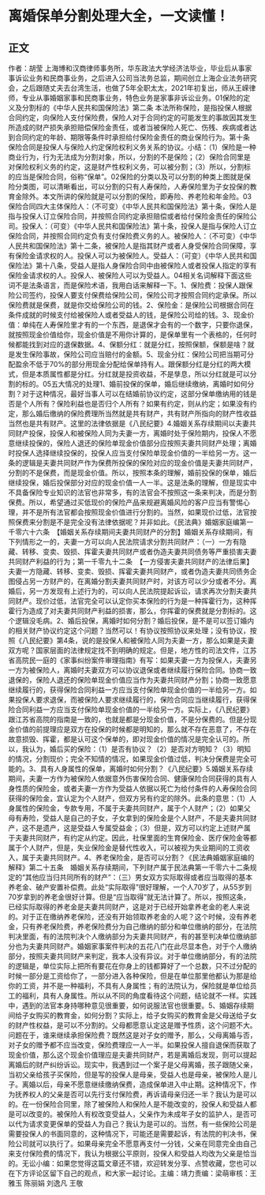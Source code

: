 # 离婚保单分割处理大全，一文读懂！
## 正文
作者：胡莹 上海博和汉商律师事务所，华东政法大学经济法毕业，毕业后从事家事诉讼业务和民商事业务，之后进入公司当法务总监，期间创立上海企业法务研究会，之后跟随丈夫去台湾生活，也做了5年全职太太，2021年初复出，师从王嵘律师，专业从事婚姻家事和民商事业务，特色业务是家事非诉讼业务。01保险的定义及分割标的《中华人民共和国保险法》第二条 本法所称保险，是指投保人根据合同约定，向保险人支付保险费，保险人对于合同约定的可能发生的事故因其发生所造成的财产损失承担赔偿保险金责任，或者当被保险人死亡、伤残、疾病或者达到合同约定的年龄、期限等条件时承担给付保险金责任的商业保险行为。第十条 保险合同是投保人与保险人约定保险权利义务关系的协议。小结：（1）保险是一种商业行为，行为无法成为分割对象，所以，分割的不是保险；（2）保险合同里是对保险权利义务的约定，这是财产性权利义务，可以被分割；（3）所以，分割标的应当是保险合同，俗称“保单”。02保险的分类以及可以分割的种类上图就是保险分类图，可以清晰看出，可以分割的只有人寿保险，人寿保险里为子女投保的教育金除外。本文所讲的保险就是可以分割的保险，即寿险、养老险和年金险。03保险合同四大主体保险人：（不可变）《中华人民共和国保险法》第十条，保险人是指与投保人订立保险合同，并按照合同约定承担赔偿或者给付保险金责任的保险公司。投保人：（可变）《中华人民共和国保险法》第十条，投保人是指与保险人订立保险合同，并按照合同约定负有支付保险费义务的人。被保险人：（不可变）《中华人民共和国保险法》第十二条，被保险人是指其财产或者人身受保险合同保障，享有保险金请求权的人。投保人可以为被保险人。受益人：（可变）《中华人民共和国保险法》第十八条，受益人是指人身保险合同中由被保险人或者投保人指定的享有保险金请求权的人。投保人、被保险人可以为受益人。04相关名词解释下面这些词不是法条语言，而是保险术语，我用白话来解释一下。1、保险费：投保人跟保险公司签约，投保人要支付保费给保险公司，保险公司才按照合同约定承保。所以保险费就是保费，就是你交给保险公司的钱。2、保险金：是保险公司根据合同在条件成就的时候支付给被保险人或者受益人的钱，是保险公司给的钱。3、现金价值：单纯在人寿保险里才有的一个东西，是退保才会有的一个数字，只要你退保，就按照现金价值给你，现金价值是不用你计算的，是保单里有一个表格的，任何时候都能找到对应的退保数据。4、保额分红：就是分红，按照保额，保额是啥？就是发生保险事故，保险公司应当赔付的金额。5、现金分红：保险公司把当期可分配盈余不低于70%的部分用现金分配给保单持有人。跟保额分红是分红的两大模式，但是本质属性都是分红。分红就是投资收益，不是孳息，所以分红就是可以分割的标的。05五大情况的处理1、婚前投保的保单，婚后继续缴纳，离婚时如何分割？对于这种情况，最好当事人可以在结婚前协议约定，这部分保单缴纳用的钱是否是个人所有？保险利益也是否归个人所有？如果有约定，则从约定；如果没有约定，那么婚后缴纳的保险费理所当然就是共有财产，共有财产所指向的财产性收益当然也是共有财产。这里的法律依据是《八民纪要》4.婚姻关系存续期间以夫妻共同财产投保，投保人和被保险人同为夫妻一方，离婚时处于保险期内，投保人不愿意继续投保的，保险人退还的保险单现金价值部分应按照夫妻共同财产处理；离婚时投保人选择继续投保的，投保人应当支付保险单现金价值的一半给另一方。这一条的逻辑是夫妻共同财产作为保费所投保的保险对应的现金价值是夫妻共同财产，分割的不是保费，而是现金价值。所以，按照本条的理解，婚前投保的保单，婚后继续投保，婚后投保部分对应的现金价值一人一半。这是法条的理解，但是现实中不具备保险专业知识的法官也非常多，有的法官会不按照这一条来判决，而是分割保费。所以，希望通过买低现价的保险产品来规避离婚风险的客户应当有警惕心理，并不是所有法官都会按照现金价值进行分割的。当然，如果现价过低，法官按照保费来分割是不是完全没有法律依据呢？并非如此。《民法典》婚姻家庭编第一千零六十六条　【婚姻关系存续期间夫妻共同财产的分割】婚姻关系存续期间，有下列情形之一的，夫妻一方可以向人民法院请求分割共同财产：（一）一方有隐藏、转移、变卖、毁损、挥霍夫妻共同财产或者伪造夫妻共同债务等严重损害夫妻共同财产利益的行为；第一千零九十二条　【一方侵害夫妻共同财产的法律后果】夫妻一方隐藏、转移、变卖、毁损、挥霍夫妻共同财产，或者伪造夫妻共同债务企图侵占另一方财产的，在离婚分割夫妻共同财产时，对该方可以少分或者不分。离婚后，另一方发现有上述行为的，可以向人民法院提起诉讼，请求再次分割夫妻共同财产。现价过低，法官完全可以认定你买本保险的行为是一种挥霍行为，这种挥霍行为造成了对夫妻共同财产利益的损害，那么，你挥霍的保费就是分割标的。这个逻辑没毛病。2、婚后投保，离婚时如何分割？婚后投保，是不是可以签订婚内的相关财产协议约定这个问题？当然可以！有协议按照协议来处理；没有协议，按照《八民纪要》第4条，说的是投保人和被保险人同为夫妻一方，那么如果是夫妻双方呢？国家层面的法律规定找不到明确的规定。但是，地方性的司法文件，江苏省高院民一庭的《家事纠纷案件审理指南》有写：如果夫妻一方为投保人，夫妻另一方为被保险人，离婚时夫妻双方可以协议退保或者继续履行保险合同。协商一致退保的，保险人退还的保险单现金价值应当作为夫妻共同财产分割；协商一致愿意继续履行的，获得保险合同利益一方应当支付保险单现金价值的一半给另一方。如果投保人要求退保，而被保险人要求继续履行的，保险合同应当继续履行，获得保险合同利益一方应当支付保险单现金价值的一半给另一方。实际上，《八民纪要》跟江苏省高院的指南是一致的，也就是都是分现金价值，不是分保费的。但是分现金价值的前提理应是双方在投保的时候都是明知的，那么就不存在恶意了，不存在故意损毁、挥霍，都是认可这个保单的，即对现金价值的情况是完全认可的。所以，我认为，婚后买的保险：（1）是否有协议？（2）是否对方明知？（3）明知的情况，分割现价；完全不知情的情况，如果现金价值过低，判决分保费是完全可能的。3、具有人身属性的保单，离婚时如何分割？《八民纪要》5.婚姻关系存续期间，夫妻一方作为被保险人依据意外伤害保险合同、健康保险合同获得的具有人身性质的保险金，或者夫妻一方作为受益人依据以死亡为给付条件的人寿保险合同获得的保险金，宜认定为个人财产，但双方另有约定的除外。此条的意思：（1）人身属性的保险金，专款专用，不属于夫妻共同财产，属于个人财产；（2）如果父母有寿险，受益人是自己的子女，子女拿到的保险金是个人财产，不是夫妻共同财产，这不是遗产，这是受益人专属受益金；（3）但是，双方可以约定上述财产属于夫妻共同财产，有约定从约定。因此，社保里面的生育保险金、医疗保险金等都属于个人财产，但是，失业保险金是替代性收入，可以被视为失业期间的工资收入，属于夫妻共同财产。4、养老保险金，是否可以分割？《民法典婚姻家庭编的解释》第二十五条　婚姻关系存续期间，下列财产属于民法典第一千零六十二条规定的“其他应当归共同所有的财产”：（三）男女双方实际取得或者应当取得的基本养老金、破产安置补偿费。此处“实际取得”很好理解，一个人70岁了，从55岁到70岁拿到的养老金很好计算。但是“应当取得”就无法计算了。所以，按照这条，已经实际取得的养老金是夫妻共同财产，这是对于已经开始拿养老金的老人来说的。对于正在缴纳养老保险，还没有开始领取养老金的人呢？这个时候，没有养老金，只有养老保险费，养老保险费分为自己缴纳的部分和单位缴纳的部分，在法院判决里面，有的法院判决个人缴纳部分为夫妻共同财产，有的甚至判决单位缴纳部分也为夫妻共同财产。婚姻家事案件判决的五花八门在此尽显本色，对于个人缴纳部分，按照夫妻共同财产来判定，我本人没有异议。对于单位缴纳部分，有的法院的逻辑是，单位实际上把所有要花在你身上的钱都算好了一个总数，只不过分配的时候一部分是工资给你了，一部分进入各种保险，但是在单位那里他都认为那是给你的工资，并不是一种福利，不具有人身属性；有的法院认为，保险就是单位给员工的福利，具有人身属性。所以从不同的角度看待这个问题，结论就不一样。实践中，遇到的法官本身持哪种意见很重要，如何说服法官也很重要。5、婚姻存续期间给子女购买的教育金，如何分割？实际上，给子女购买的教育金是父母送给子女的财产性权益，是可以不分割的。父母都愿意认定这是赠予性质，这个问题不大。问题在于，谁来继续承担保险费？既然这是对子女的赠予，那么，父母离婚与否，对子女的赠予都不应当改变，保险费理应一人一半。如果投保人擅自退保而获取了现金价值，那么这个现金价值理应是夫妻共同财产，若是离婚后发现，则可以提起离婚后的财产纠纷诉讼。现实中，我遇到过一个案子是父母离婚，孩子跟随父亲，当初父亲给孩子买保险，但是写的投保人是母亲，受益人也是母亲，被保险人是儿子。离婚以后，母亲不愿意继续缴纳保费，造成保单进入中止期。这种情况下，作为抚养权人的父亲是否可以先行支付保险费，再诉请母亲归还一半？我认为是可以的。在一份保险合同里，除了被保险人和保险人是不能改变的，投保人和受益人都是可以改变的。被保险人有权改变受益人，父亲作为未成年子女的监护人，是否可以代为请求变更保单的受益人为自己？我认为是可以的。当然，有一些保险公司是需要投保人的书面同意的，这种情况下，可能还是需要起诉，有法院的判决书，保险公司就可以执行了。如果母亲完全不愿意再支付一分钱，父亲在同意完全由自己来支付保险费的情况下，我认为根据公平原则，投保人和受益人均改为父亲是恰当的。无讼小编：如果您觉得这篇文章还不错，欢迎转发分享、点赞收藏，您也可以在下方评论区留下自己的观点，和大家一起讨论。主编：靖力责编：梁萌审核：王雅玉 陈丽娟 刘逸凡 王敬